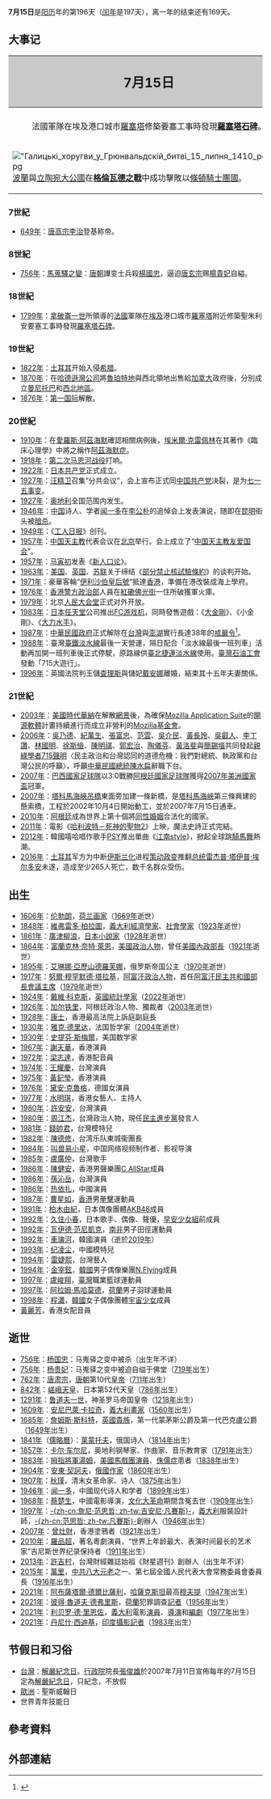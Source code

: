 {{noteTA
|1=zh-hant:哈利波特－死神的聖物; zh-hans:哈利·波特与死亡圣器;
|2=zh-hant:林布蘭; zh-hans:伦勃朗;
|3=zh-tw:黛安·克魯格;zh-hans:黛安·克魯格;zh-hant:黛安·克魯格;zh-hk:戴安·古嘉;zh-mo:戴安·古嘉;
|4=zh-hant:卡爾·徹爾尼; zh-hans:卡尔·车尔尼; 
}}
{{DayInMonth|7}}
'''7月15日'''是[[阳历|阳历]]年的第196天（[[闰年|闰年]]是197天），离一年的结束还有169天。

== 大事记 ==
{| cellspacing = "0"  align = "right" cellpadding = "4" rules = "all" class = "hintergrundfarbe1 rahmenfarbe1 float-right" style = "margin-left:8px; border-style:solid; border-width:1px; border-collapse:collapse; empty-cells:show; font-size: 80%; width:400px"
! colspan = "2" style="font-size: 160%; text-align:center; background:#C9C9C9"| 7月15日
|- style = "vertical-align:top;"
|-
| colspan = "2" | <center>法國軍隊在埃及港口城市[[羅塞塔|羅塞塔]]修築要塞工事時發現'''[[羅塞塔石碑|羅塞塔石碑]]'''。
|-
| [[File:"Галицькі_хоругви_у_Грюнвальдскій_битві_15_липня_1410_року".jpg|center]] [[波蘭|波蘭]]與[[立陶宛大公國|立陶宛大公國]]在'''[[格倫瓦德之戰|格倫瓦德之戰]]'''中成功擊敗以[[條頓騎士團國|條頓騎士團國]]。
| [[File:MozCamp_Europe_2012_(7979828407).jpg|center]] 美國[[時代華納|時代華納]]成立了非營利機構'''[[Mozilla基金會|Mozilla基金會]]'''。
|}

=== 7世紀 ===
* [[649年|649年]]：[[唐高宗|唐高宗]][[李治|李治]]登基称帝。

=== 8世紀 ===
* [[756年|756年]]：[[馬蒐驛之變|馬蒐驛之變]]：[[唐朝|唐朝]]譁变士兵殺[[楊國忠|楊國忠]]，逼迫[[唐玄宗|唐玄宗]]赐[[楊貴妃|楊貴妃]]自縊。

=== 18世紀 ===
* [[1799年|1799年]]：[[拿破崙一世|拿破崙一世]]所領導的[[法蘭西第一共和國|法國]]軍隊在[[埃及|埃及]]港口城市[[羅塞塔|羅塞塔]]附近修築聖朱利安要塞工事時發現[[羅塞塔石碑|羅塞塔石碑]]。

=== 19世紀 ===
* [[1822年|1822年]]：[[土耳其|土耳其]]开始入侵[[希腊|希腊]]。
* [[1870年|1870年]]：在[[哈德遜灣公司|哈德遜灣公司]]將[[魯珀特地|魯珀特地]]與西北領地出售給[[加拿大|加拿大]]政府後，分別成立[[曼尼托巴|曼尼托巴]]和[[西北地區_(加拿大)|西北地區]]。
* [[1876年|1876年]]：[[第一国际|第一国际]]解散。

=== 20世紀 ===
* [[1910年|1910年]]：在[[愛羅斯·阿茲海默|愛羅斯·阿茲海默]]確認相關病例後，[[埃米爾·克雷佩林|埃米爾·克雷佩林]]在其著作《臨床心理學》中將之稱作[[阿茲海默症|阿茲海默症]]。
* [[1918年|1918年]]：[[第二次马恩河战役|第二次马恩河战役]]打响。
* [[1922年|1922年]]：[[日本共产党|日本共产党]]正式成立。
* [[1927年|1927年]]：[[汪精卫|汪精卫]]召集“分共会议”，会上宣布正式同[[中國共產黨|中国共产党]]决裂，是为[[七一五事变|七一五事变]]。
* [[1927年|1927年]]：[[奥地利|奥地利]]全国范围内发生{{link-en|维也纳七月暴乱|July Revolt of 1927|暴亂}}。
* [[1946年|1946年]]：[[中国|中国]]诗人、学者[[闻一多|闻一多]]在[[李公朴|李公朴]]的追悼会上发表演说，随即在[[昆明|昆明]]街头被[[暗杀|暗杀]]。
* [[1949年|1949年]]：《[[工人日报|工人日报]]》创刊。
* [[1957年|1957年]]：[[中国天主教|中国天主教]]代表会议在[[北京|北京]]举行。会上成立了“[[中国天主教友爱国会|中国天主教友爱国会]]”。
* [[1957年|1957年]]：[[马寅初|马寅初]]发表《[[新人口论|新人口论]]》。
* [[1963年|1963年]]：[[美国|美国]]、[[英国|英国]]、[[苏联|苏联]]关于缔结《[[部分禁止核試驗條約|部分禁止核試驗條約]]》的谈判开始。
* [[1971年|1971年]]：豪華客輪“[[伊利莎白皇后號郵輪|伊利沙伯皇后號]]”抵達[[香港|香港]]，準備在港改裝成海上學府。
* [[1976年|1976年]]：[[政治部_(香港警察)|香港警方政治部]]人員在[[紅磡|紅磡]][[佛光街|佛光街]]一住所破獲軍火庫。
* [[1979年|1979年]]：北京[[人民大会堂|人民大会堂]]正式对外开放。
* [[1983年|1983年]]：[[日本|日本]][[任天堂|任天堂]]公司推出[[FC游戏机|FC游戏机]]，同時發售遊戲：《[[大金剛|大金剛]]》、《小金剛》、《[[大力水手|大力水手]]》。
* [[1987年|1987年]]：[[中華民國政府|中華民國政府]]正式解除在[[台灣|台灣]]與[[澎湖|澎湖]]實行長達38年的[[臺灣省戒嚴令|戒嚴令]]<ref>{{Cite web |url=http://law.moj.gov.tw/LawClass/LawAll.aspx?PCode=A0000016 |title=（中華民國）全國法規資料庫入口網站 - 臺灣地區解嚴令 |accessdate=2012-07-11 |archive-date=2019-04-30 |archive-url=https://web.archive.org/web/20190430065229/https://law.moj.gov.tw/LawClass/LawAll.aspx?PCode=A0000016 |dead-url=no }}</ref>。
* [[1988年|1988年]]：臺灣[[臺鐵淡水線|臺鐵淡水線]]最後一天營運，隔日配合「淡水線最後一班列車」活動再加開一班列車後正式停駛，原路線供[[臺北捷運淡水線|臺北捷運淡水線]]使用。[[臺灣石油工會|臺灣石油工會]]發動「715大遊行」。
* [[1996年|1996年]]：英國法院判王儲[[查理斯王子_(威爾斯親王)|查理斯]]與儲妃[[黛安娜_(威爾斯王妃)|戴安娜]]離婚，結束其十五年夫妻關係。

=== 21世紀 ===
* [[2003年|2003年]]：[[美國|美國]][[時代華納|時代華納]]在解散[[網景|網景]]後，為確保[[Mozilla_Application_Suite|Mozilla Application Suite]]的[[開源軟體|開源軟體]]計畫持續進行而成立非營利的[[Mozilla基金會|Mozilla基金會]]。
* [[2006年|2006年]]：[[吳乃德|吳乃德]]、[[紀萬生|紀萬生]]、[[張富忠|張富忠]]、[[范雲_(臺灣)|范雲]]、[[吳介民|吳介民]]、[[黃長玲|黃長玲]]、[[吳叡人|吳叡人]]、[[李丁讚|李丁讚]]、[[林國明|林國明]]、[[徐斯儉|徐斯儉]]、[[陳明祺|陳明祺]]、[[郭宏治|郭宏治]]、[[陶儀芬|陶儀芬]]、[[黃洛斐|黃洛斐]]與[[簡錫堦|簡錫堦]]共同發起[[親綠學者715聲明|親綠學者715聲明]]〈民主政治和台灣認同的道德危機：我們對總統、執政黨和台灣公民的呼籲〉，呼籲[[中華民國總統|中華民國總統]][[陳水扁|陳水扁]]辭職下台。
* [[2007年|2007年]]：[[巴西國家足球隊|巴西國家足球隊]]以3:0戰勝[[阿根廷國家足球隊|阿根廷國家足球隊]]獲得[[2007年美洲國家盃|2007年美洲國家盃]]冠軍。
* [[2007年|2007年]]：[[塔科馬海峽吊橋|塔科馬海峽吊橋]]東面旁加建一條新橋，是[[塔科馬海峽|塔科馬海峽]]第三條興建的懸索橋，工程於2002年10月4日開始動工，並於2007年7月15日通車。
* [[2010年|2010年]]：[[阿根廷|阿根廷]]成為世界上第十個將[[同性婚姻|同性婚姻]]合法化的國家。
* [[2011年|2011年]]：電影《[[哈利波特－死神的聖物2|哈利波特－死神的聖物2]]》上映，魔法史詩正式完結。
* [[2012年|2012年]]：韓國嘻哈唱作歌手[[PSY|PSY]]推出單曲《[[江南style|江南style]]》，掀起全球跳[[騎馬舞|騎馬舞]]熱潮。
* [[2016年|2016年]]：[[土耳其|土耳其]]军方为中断[[伊斯兰化|伊斯兰化]]进程[[2016年土耳其政变|策动政变]]推翻[[土耳其总统|总统]][[雷杰普·塔伊普·埃尔多安|雷杰普·塔伊普·埃尔多安]]未遂，造成至少265人死亡，数千名群众受伤。

== 出生 ==
* [[1606年|1606年]]：[[伦勃朗|伦勃朗]]，[[荷兰|荷兰]][[画家|画家]]（[[1669年|1669年]]逝世）
* [[1848年|1848年]]：[[維弗雷多·柏拉圖|維弗雷多·柏拉圖]]，[[義大利|義大利]][[經濟學家|經濟學家]]、[[社會學家|社會學家]]（[[1923年|1923年]]逝世）
* [[1861年|1861年]]：[[廣津柳浪|廣津柳浪]]，[[日本|日本]][[小說家|小說家]]（[[1928年|1928年]]逝世）
* [[1864年|1864年]]：[[富蘭克林·奈特·萊恩|富蘭克林·奈特·萊恩]]，[[美國|美國]][[政治人物|政治人物]]，曾任[[美國內政部長|美國內政部長]]（[[1921年|1921年]]逝世）
* [[1895年|1895年]]：[[艾琳娜·亞歷山德羅芙娜|艾琳娜·亞歷山德羅芙娜]]，俄罗斯帝国公主（[[1970年|1970年]]逝世）
* [[1917年|1917年]]：[[努爾·穆罕默德·塔拉基|努爾·穆罕默德·塔拉基]]，[[阿富汗|阿富汗]][[政治人物|政治人物]]，首任[[阿富汗總理|阿富汗民主共和國部長會議主席]]（[[1979年|1979年]]逝世）
* [[1924年|1924年]]：[[戴維·科克斯|戴維·科克斯]]，[[英國|英國]][[統計學|統計學家]]（[[2022年|2022年]]逝世）
* [[1926年|1926年]]：[[加尔铁里|加尔铁里]]，阿根廷政治人物、獨裁者（[[2003年|2003年]]逝世）
* [[1928年|1928年]]：[[康士|康士]]，香港最高法院上訴庭副庭長
* [[1930年|1930年]]：[[雅克·德里达|雅克·德里达]]，法国哲学家（[[2004年|2004年]]逝世）
* [[1930年|1930年]]：[[史提芬·斯梅爾|史提芬·斯梅爾]]，美国数学家
* [[1967年|1967年]]：[[謝天華|謝天華]]，香港演員
* [[1972年|1972年]]：[[梁志達|梁志達]]，香港配音員
* [[1974年|1974年]]：[[王耀慶|王耀慶]]，台灣演員
* [[1975年|1975年]]：[[黃𨥈瑩|黃𨥈瑩]]，香港演員
* [[1976年|1976年]]：[[黛安·克魯格|黛安·克魯格]]，德國女演員
* [[1977年|1977年]]：[[水明琪|水明琪]]，香港女藝人、主持人
* [[1980年|1980年]]：[[許安安|許安安]]，台灣演員
* [[1980年|1980年]]：[[周江杰|周江杰]]，台灣政治人物，現任[[民主進步黨|民主進步黨]]發言人
* [[1981年|1981年]]：[[錢帥君|錢帥君]]，台灣模特兒
* [[1982年|1982年]]：[[陳德修|陳德修]]，台湾乐队東城衞團長
* [[1984年|1984年]]：[[叫兽易小星|叫兽易小星]]，中国网络视频制作者、影视导演
* [[1985年|1985年]]：[[盧廣仲|盧廣仲]]，台灣歌手
* [[1986年|1986年]]：[[陳健安|陳健安]]，香港男聲樂團[[C_AllStar|C AllStar]]成員
* [[1986年|1986年]]：[[孫沁岳|孫沁岳]]，台灣演員
* [[1986年|1986年]]：[[热依扎|热依扎]]，中國演員
* [[1987年|1987年]]：[[曹星如|曹星如]]，[[香港|香港]]男[[西洋拳|拳擊]]運動員
* [[1991年|1991年]]：[[柏木由紀|柏木由紀]]，日本偶像團體[[AKB48|AKB48]]成員
* [[1992年|1992年]]：[[久住小春|久住小春]]，日本歌手、偶像、聲優，[[早安少女組。|早安少女組]]前成員
* [[1992年|1992年]]：[[瓦伊德·范尼凱克|瓦伊德·范尼凱克]]，[[南非|南非]]男子田徑運動員
* [[1992年|1992年]]：[[車璌河|車璌河]]，韓國演員（逝於[[2019年|2019年]]）
* [[1993年|1993年]]：[[纪凌尘|纪凌尘]]，中國模特兒
* [[1994年|1994年]]：[[雷婕熙|雷婕熙]]，台灣藝人
* [[1994年|1994年]]：[[金宰鉉|金宰鉉]]，[[韓國|韓國]]男子偶像樂團[[N.Flying|N.Flying]]成員
* [[1997年|1997年]]：[[盧峻翔|盧峻翔]]，[[臺灣|臺灣]]職業籃球運動員
* [[1997年|1997年]]：[[阿拉姆·馬哈莫德|阿拉姆·馬哈莫德]]，[[荷蘭|荷蘭]]男子羽球運動員
* [[1998年|1998年]]：[[程瀟|程瀟]]，[[韓國|韓國]]女子偶像團體[[宇宙少女|宇宙少女]]成員
* [[黃麗芳|黃麗芳]]，香港女配音員

== 逝世 ==
* [[756年|756年]]：[[杨国忠|杨国忠]]：马嵬驿之变中被杀（出生年不详）
* [[756年|756年]]：[[杨贵妃|杨贵妃]]：马嵬驿之变中被迫自缢于佛堂（[[719年|719年]]出生）
* [[762年|762年]]：[[唐肃宗|唐肃宗]]，[[唐朝|唐朝]]第10代[[皇帝|皇帝]]（[[711年|711年]]出生）
* [[842年|842年]]：[[嵯峨天皇|嵯峨天皇]]，日本第52代天皇（[[786年|786年]]出生）
* [[1291年|1291年]]：[[鲁道夫一世_(德意志)|鲁道夫一世]]，神圣罗马帝国皇帝（[[1218年|1218年]]出生）
* [[1609年|1609年]]：[[安尼巴萊·卡拉奇|安尼巴萊·卡拉奇]]，[[義大利|義大利]][[畫家|畫家]]（[[1560年|1560年]]出生）
* [[1685年|1685年]]：[[第一代蒙茅斯公爵詹姆斯·斯科特|詹姆斯·斯科特]]，[[英國|英國]][[貴族|貴族]]，第一代蒙茅斯公爵及第一代巴克盧公爵（[[1649年|1649年]]出生）
* [[1841年|1841年]]（[[儒略曆|儒略曆]]）：[[莱蒙托夫|莱蒙托夫]]，俄国诗人（[[1814年|1814年]]出生）
* [[1857年|1857年]]：[[卡尔·车尔尼|卡尔·车尔尼]]，奥地利钢琴家、作曲家、音乐教育家（[[1791年|1791年]]出生）
* [[1883年|1883年]]：[[拇指將軍湯姆|拇指將軍湯姆]]，[[美國|美國]][[馬戲團|馬戲團]][[演員|演員]]、[[侏儒症|侏儒症]]患者（[[1838年|1838年]]出生）
* [[1904年|1904年]]：[[安東·契訶夫|安東·契訶夫]]，[[俄國|俄國]][[作家|作家]]（[[1860年|1860年]]出生）
* [[1907年|1907年]]：[[秋瑾|秋瑾]]，清末女革命家、诗人（[[1875年|1875年]]出生）
* [[1946年|1946年]]：[[闻一多|闻一多]]，中國现代诗人和学者（[[1899年|1899年]]出生）
* [[1968年|1968年]]：[[蔡楚生|蔡楚生]]，中國電影導演，[[文化大革命|文化大革命]]期間含冤去世（[[1909年|1909年]]出生）
* [[1997年|1997年]]：[[詹尼·范思哲|-{zh-cn:詹尼·范思哲; zh-tw:吉安尼·凡賽斯}-]]，[[義大利|義大利]]服裝設計師，[[范思哲|-{zh-cn:范思哲; zh-tw:凡賽斯}-]]創辦人（[[1946年|1946年]]出生）
* [[2007年|2007年]]：[[曾灶財|曾灶財]]，香港塗鴉者（[[1921年|1921年]]出生）
* [[2010年|2010年]]：[[羅品超|羅品超]]，著名粵劇演員，“世界上年龄最大、表演时间最长的艺术家”吉尼斯世界纪录保持者（[[1911年|1911年]]出生）
* [[2013年|2013年]]：[[許吉村|許吉村]]，台灣財經雜誌始祖《財星週刊》創辦人（出生年不详）
* [[2015年|2015年]]：[[萬里|萬里]]，[[中共八大元老|中共八大元老]]之一、第七屆全國人民代表大會常務委員會委員長（[[1916年|1916年]]出生）
* [[2021年|2021年]]：[[阿布薩塔爾·德爾比薩利|阿布薩塔爾·德爾比薩利]]，[[哈薩克斯坦|哈薩克斯坦]]最高[[穆夫提|穆夫提]]（[[1947年|1947年]]出生）
* [[2021年|2021年]]：[[彼得·魯道夫·德弗里斯|彼得·魯道夫·德弗里斯]]，[[荷蘭|荷蘭]]犯罪調查[[記者|記者]]（[[1956年|1956年]]出生）
* [[2021年|2021年]]：[[利贝罗·德·里恩佐|利贝罗·德·里恩佐]]，[[義大利|義大利]]電影[[演員|演員]]、[[導演|導演]]和[[編劇|編劇]]（[[1977年|1977年]]出生）
* [[2021年|2021年]]：[[丹尼什·西迪基|丹尼什·西迪基]]，[[印度|印度]][[攝影記者|攝影記者]]（[[1983年|1983年]]出生）

== 节假日和习俗 ==
* [[台灣|台灣]]：[[解嚴紀念日|解嚴紀念日]]。[[行政院|行政院]]院長[[張俊雄|張俊雄]]於2007年7月11日宣佈每年的7月15日定為[[解嚴紀念日|解嚴紀念日]]，只紀念，不放假
* [[歐洲|歐洲]]：聖斯威翰日
* 世界青年技能日

== 參考資料 ==
{{Reflist}}

== 外部連結 ==

{{commonscat|15 July}}
{{月份}}